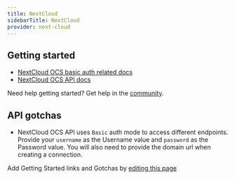 ```yaml
---
title: NextCloud
sidebarTitle: NextCloud
provider: next-cloud
---
```



<Overview />
<PreBuiltTooling provider={providers[pageMetadata.provider]} />
<PreBuiltUseCases />


## Getting started

-   [NextCloud OCS basic auth related docs](https://docs.nextcloud.com/server/latest/developer_manual/client_apis/OCS/ocs-api-overview.html#authentication)
-   [NextCloud OCS API docs](https://docs.nextcloud.com/server/latest/developer_manual/client_apis/OCS/index.html)

<Tip>Need help getting started? Get help in the [community](https://nango.dev/slack).</Tip>

## API gotchas

- NextCloud OCS API uses `Basic` auth mode to access different endpoints. Provide your `username` as the Username value and `password` as the Password value. You will also need to provide the domain url when creating a connection.

<Note>Add Getting Started links and Gotchas by [editing this page](https://github.com/nangohq/nango/tree/master/docs-v2/integrations/all/next-cloud.mdx)</Note>
